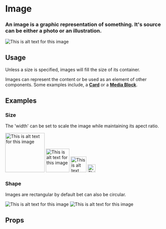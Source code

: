 
<Meta title="Work|Docs/Image" component={Image} />

# Image

### An image is a graphic representation of something. It's source can be either a photo or an illustration.

<Preview withToolbar>
  <Story name="Standard">
    <Image
      src="https://encrypted-tbn0.gstatic.com/images?q=tbn:ANd9GcRKFattKrNRvWlq7W5k_19wjiYpmqVUFgw4vDIrgWL5l2BQuRAE"
      alt="This is alt text for this image"
    />
  </Story>
</Preview>

## Usage

Unless a size is specified, images will fill the size of its container.

Images can represent the content or be used as an element of other components. Some examples include, a **[Card](/?path=/docs/elements-card--media)** or a **[Media Block](/?path=/docs/blocks-media-block--documentation)**.

## Examples

### Size

The 'width' can be set to scale the image while maintaining its apect ratio.

<Preview>
  <Story name="Size">
    <Grid columns="4">
      <Image
        src="https://encrypted-tbn0.gstatic.com/images?q=tbn:ANd9GcRKFattKrNRvWlq7W5k_19wjiYpmqVUFgw4vDIrgWL5l2BQuRAE"
        width="125"
        alt="This is alt text for this image"
      />
      <Image
        src="https://encrypted-tbn0.gstatic.com/images?q=tbn:ANd9GcRKFattKrNRvWlq7W5k_19wjiYpmqVUFgw4vDIrgWL5l2BQuRAE"
        width="75"
        alt="This is alt text for this image"
      />
      <Image
        src="https://encrypted-tbn0.gstatic.com/images?q=tbn:ANd9GcRKFattKrNRvWlq7W5k_19wjiYpmqVUFgw4vDIrgWL5l2BQuRAE"
        width="50"
        alt="This is alt text for this image"
      />
      <Image
        src="https://encrypted-tbn0.gstatic.com/images?q=tbn:ANd9GcRKFattKrNRvWlq7W5k_19wjiYpmqVUFgw4vDIrgWL5l2BQuRAE"
        width="25"
        alt="This is alt text for this image"
      />
    </Grid>
  </Story>
</Preview>

### Shape

Images are rectangular by default bet can also be circular.

<Preview>
  <Story name="Shape">
    <Grid columns="4">
      <Image
        src="https://encrypted-tbn0.gstatic.com/images?q=tbn:ANd9GcRKFattKrNRvWlq7W5k_19wjiYpmqVUFgw4vDIrgWL5l2BQuRAE"
        alt="This is alt text for this image"
      />
      <Image
        src="https://encrypted-tbn0.gstatic.com/images?q=tbn:ANd9GcRKFattKrNRvWlq7W5k_19wjiYpmqVUFgw4vDIrgWL5l2BQuRAE"
        circle
        alt="This is alt text for this image"
      />
    </Grid>
  </Story>
</Preview>

## Props

<Props of={Image} />
